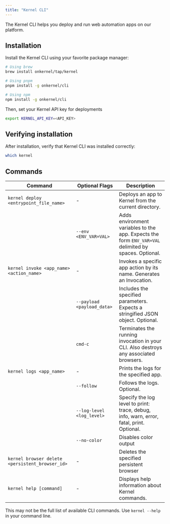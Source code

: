 ```yaml
---
title: "Kernel CLI"
---
```


The Kernel CLI helps you deploy and run web automation apps on our platform.

## Installation

Install the Kernel CLI using your favorite package manager:

```bash
# Using brew
brew install onkernel/tap/kernel

# Using pnpm
pnpm install -g onkernel/cli

# Using npm
npm install -g onkernel/cli
```

Then, set your Kernel API key for deployments
```bash
export KERNEL_API_KEY=<API_KEY>
```

## Verifying installation
After installation, verify that Kernel CLI was installed correctly:

```bash
which kernel
```

## Commands

| Command | Optional Flags | Description |
|---------|-------------| -------------|
| `kernel deploy <entrypoint_file_name>` | - | Deploys an app to Kernel from the current directory. |
| | `--env <ENV_VAR=VAL>` | Adds environment variables to the app. Expects the form `ENV_VAR=VAL` delimited by spaces. Optional. |
| `kernel invoke <app_name> <action_name>` | - | Invokes a specific app action by its name. Generates an Invocation. |
| | `--payload <payload_data>` | Includes the specified parameters. Expects a stringified JSON object. Optional. |
| | `cmd-c` | Terminates the running invocation in your CLI. Also destroys any associated browsers. |
| `kernel logs <app_name>` | - | Prints the logs for the specified app. |
| | `--follow` | Follows the logs. Optional. |
| | `--log-level <log_level>` | Specify the log level to print: trace, debug, info, warn, error, fatal, print. Optional. |
| | `--no-color` | Disables color output|
| `kernel browser delete <persistent_browser_id>` | - | Deletes the specified persistent browser |
| `kernel help [command]` | - | Displays help information about Kernel commands. |

This may not be the full list of available CLI commands. Use `kernel --help` in your command line.